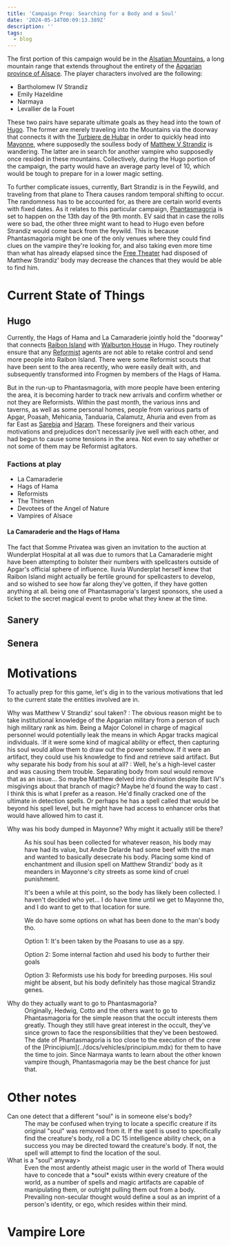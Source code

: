 ```yaml
---
title: 'Campaign Prep: Searching for a Body and a Soul'
date: '2024-05-14T00:09:13.389Z'
description: ''
tags:
  - blog
---
```



The first portion of this campaign would be in the
[Alsatian Mountains](../docs/locations/alsatian-mountains.mdx), a long mountain range
that extends throughout the entirety of the [Apgarian](../docs/locations/apgar.mdx)
[province of Alsace](../docs/locations/alsace.mdx). The player characters involved are
the following:

- Bartholomew IV Strandiz
- Emily Hazeldine
- Narmaya
- Levallier de la Fouet

These two pairs have separate ultimate goals as they head into the town of
[Hugo](../docs/locations/hugo.mdx). The former are merely traveling into the Mountains
via the doorway that connects it with the
[Turbiere de Hubar](../docs/locations/turbiere-de-hubar.mdx) in order to quickly head
into [Mayonne](../docs/locations/mayonne.mdx), where supposedly the soulless body of
[Matthew V Strandiz](../docs/characters/matthew-v-strandiz.mdx) is wandering. The
latter are in search for another vampire who supposedly once resided in these
mountains. Collectively, during the Hugo portion of the campaign, the party
would have an average party level of 10, which would be tough to prepare for in
a lower magic setting.

To further complicate issues, currently, Bart Strandiz is in the Feywild, and
traveling from that plane to Thera causes random temporal shifting to occur. The
randomness has to be accounted for, as there are certain world events with fixed
dates. As it relates to this particular campaign,
[Phantasmagoria](../docs/events/phantasmagoria.mdx) is set to happen on the 13th day of
the 9th month. EV said that in case the rolls were so bad, the other three might
want to head to Hugo even before Strandiz would come back from the feywild. This
is because Phantasmagoria might be one of the only venues where they could find
clues on the vampire they're looking for, and also taking even more time than
what has already elapsed since the
[Free Theater](../docs/organizations/free-theater.mdx) had disposed of Matthew
Strandiz' body may decrease the chances that they would be able to find him.

# Current State of Things

## Hugo

Currently, the Hags of Hama and La Camaraderie jointly hold the "doorway" that
connects [Raibon Island](../docs/locations/raibon-island.mdx) with
[Walburton House]("@/locations/walburton-house.md) in Hugo. They routinely
ensure that any [Reformist](../docs/religions/reformed-divine-masochist.mdx) agents are
not able to retake control and send more people into Raibon Island. There were
some Reformist scouts that have been sent to the area recently, who were easily
dealt with, and subsequently transformed into Frogmen by members of the Hags of
Hama.

But in the run-up to Phantasmagoria, with more people have been entering the
area, it is becoming harder to track new arrivals and confirm whether or not
they are Reformists. Within the past month, the various inns and taverns, as
well as some personal homes, people from various parts of Apgar, Poasah,
Mehicania, Tanduaria, Calamutz, Ahuria and even from as far East as
[Sarebia](../docs/locations/sarebia.mdx) and [Haram](../docs/locations/haram.mdx). These
foreigners and their various motivations and prejudices don't necessarily jive
well with each other, and had begun to cause some tensions in the area. Not even
to say whether or not some of them may be Reformist agitators.

### Factions at play

- La Camaraderie
- Hags of Hama
- Reformists
- The Thirteen
- Devotees of the Angel of Nature
- Vampires of Alsace

#### La Camaraderie and the Hags of Hama

The fact that Somme Privatea was given an invitation to the auction at
Wunderplat Hospital at all was due to rumors that La Camaraderie might have been
attempting to bolster their numbers with spellcasters outside of Apgar's
official sphere of influence. Iluvia Wunderplat herself knew that Raibon Island
might actually be fertile ground for spellcasters to develop, and so wished to
see how far along they've gotten, if they have gotten anything at all. being one
of Phantasmagoria's largest sponsors, she used a ticket to the secret magical
event to probe what they knew at the time.

## Sanery

## Senera

# Motivations

To actually prep for this game, let's dig in to the various motivations that led
to the current state the entities involved are in.

Why was Matthew V Strandiz' soul taken?
  : The obvious reason might be to take
    institutional knowledge of the Apgarian military from a person of such high
    military rank as him. Being a Major Colonel in charge of magical personnel would
    potentially leak the means in which Apgar tracks magical individuals. :If it
    were some kind of magical ability or effect, then capturing his soul would allow
    them to draw out the power somehow. If it were an artifact, they could use his
    knowledge to find and retrieve said artifact.
But why separate his body from his soul at all?
  : Well, he's a high-level caster and was causing them trouble.
    Separating body from soul would remove that as an issue... So maybe Matthew
    delved into divination despite Bart IV's misgivings about that branch of magic?
    Maybe he'd found the way to cast <Spell name="scrying" />. I think this is
    what I prefer as a reason. He'd finally cracked one of the ultimate in detection
    spells. Or perhaps he has a spell called
    <HomebrewSpell name="mass scrying" target="mass scrying" /> that
    would be beyond his spell level, but he might have had access to enhancer orbs
    that would have allowed him to cast it.
<dl>
  <dt>
    Why was his body dumped in Mayonne? Why might it actually still be there?
  </dt>
  <dd>
    <p>As his soul has been collected for whatever reason, his body may have had its value, but Andre Delarde had some beef with the man and wanted to basically desecrate his body. Placing some kind of enchantment and illusion spell on Matthew Strandiz' body as it meanders in Mayonne's city streets as some kind of cruel punishment.</p>
    <p>It's been a while at this point, so the body has likely been collected. I haven't decided who yet... I do have time until we get to Mayonne tho, and I do want to get to that location for sure.</p>
    We do have some options on what has been done to the man's body tho.
    <p>Option 1: It's been taken by the Poasans to use as a spy.</p> 
    <p>Option 2: Some internal faction ahd used his body to further their goals</p>
    <p>Option 3: Reformists use his body for breeding purposes. His soul might be absent, but his body definitely has those magical Strandiz genes.</p>
  </dd>
  <dt>Why do they actually want to go to Phantasmagoria?</dt>
  <dd>
    Originally, Hedwig, Cotto and the others want to go to Phantasmagoria for the simple reason that the occult interests them greatly. Though they still have great interest in the occult, they've since grown to face the responsibilities that they've been bestowed. The date of Phantasmagoria is too close to the execution of the crew of the [Principium](../docs/vehicles/principium.mdx) for them to have the time to join. Since Narmaya wants to learn about the other known vampire though, Phantasmagoria may be the best chance for just that.
  </dd>
</dl>

# Other notes

<dl>
  <dt>Can one detect that a different "soul" is in someone else's body?</dt>
  <dd>
    The <Spell name="locate creature" /> may be confused when trying to locate a specific creature if its original "soul" was removed from it. If the spell is used to specifically find the creature's body, roll a DC 15 intelligence ability check, on a success you may be directed toward the creature's body. If not, the spell will attempt to find the location of the soul.
    </dd>
  <dt>What is a "soul" anyway></dt>
  <dd>
    Even the most ardently atheist magic user in the world of Thera would have to concede that a *soul* exists within every creature of the world, as a number of spells and magic artifacts are capable of manipulating them, or outright pulling them out from a body.
    Prevailing non-secular thought would define a soul as an imprint of a person's identity, or ego, which resides within their mind.
  </dd>
</dl>

# Vampire Lore
